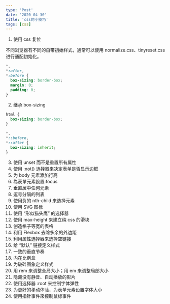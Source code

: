 ```yaml
---
type: 'Post'
date: '2020-04-30'
title: 'css的小技巧'
tags: [css]
---
```


1. 使用 css 复位

不同浏览器有不同的自带初始样式，通常可以使用 normalize.css、tinyreset.css 进行通配初始化。

```css
*,
*:after,
*:before {
  box-sizing: border-box;
  margin: 0;
  padding: 0;
}
```

2. 继承 box-sizing

```css
html {
  box-sizing: border-box;
}

*,
*::before,
*::after {
  box-sizing: inherit;
}
```

3. 使用 unset 而不是重置所有属性
4. 使用 :not() 选择器来决定表单是否显示边框
5. 为 body 元素添加行高
6. 為表單元素設置:focus
7. 垂直居中任何元素
8. 逗号分隔的列表
9. 使用负的 nth-child 来选择元素
10. 使用 SVG 图标
11. 使用 “形似猫头鹰” 的选择器
12. 使用 max-height 来建立纯 css 的滑块
13. 创造格子等宽的表格
14. 利用 Flexbox 去除多余的外边距
15. 利用属性选择器来选择空链接
16. 给 “默认” 链接定义样式
17. 一致的垂直节奏
18. 内在比例盒
19. 为破碎图象定义样式
20. 用 rem 来调整全局大小；用 em 来调整局部大小
21. 隐藏没有静音、自动播放的影片
22. 使用选择器 :root 来控制字体弹性
23. 为更好的移动体验，为表单元素设置字体大小
24. 使用指针事件來控制鼠标事件
